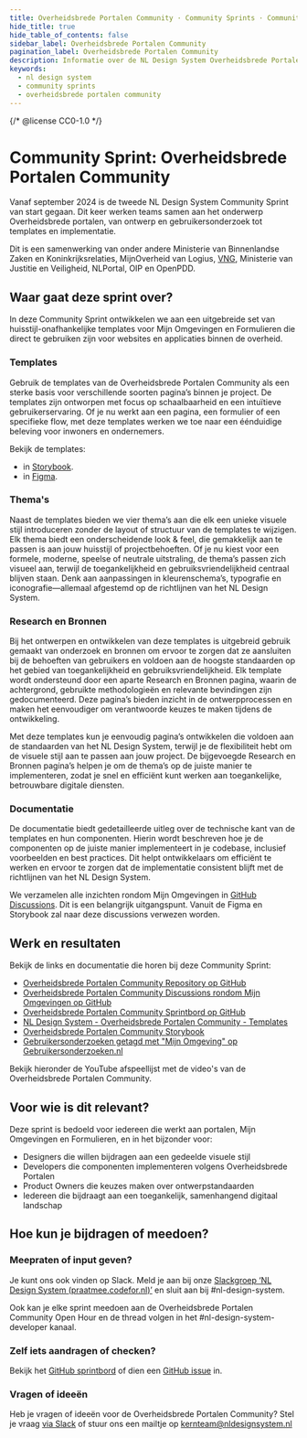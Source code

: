 ```yaml
---
title: Overheidsbrede Portalen Community · Community Sprints · Community
hide_title: true
hide_table_of_contents: false
sidebar_label: Overheidsbrede Portalen Community
pagination_label: Overheidsbrede Portalen Community
description: Informatie over de NL Design System Overheidsbrede Portalen Community Sprint
keywords:
  - nl design system
  - community sprints
  - overheidsbrede portalen community
---
```


{/* @license CC0-1.0 */}


# Community Sprint: Overheidsbrede Portalen Community

Vanaf september 2024 is de tweede NL Design System Community Sprint van start gegaan. Dit keer werken teams samen aan het onderwerp Overheidsbrede portalen, van ontwerp en gebruikersonderzoek tot templates en implementatie.

Dit is een samenwerking van onder andere Ministerie van Binnenlandse Zaken en Koninkrijksrelaties, MijnOverheid van Logius, [VNG](https://vng.nl/omnichannel), Ministerie van Justitie en Veiligheid, NLPortal, OIP en OpenPDD.

## Waar gaat deze sprint over?

In deze Community Sprint ontwikkelen we aan een uitgebreide set van huisstijl-onafhankelijke templates voor Mijn Omgevingen en Formulieren die direct te gebruiken zijn voor websites en applicaties binnen de overheid.

### Templates

Gebruik de templates van de Overheidsbrede Portalen Community als een sterke basis voor verschillende soorten pagina’s binnen je project. De templates zijn ontworpen met focus op schaalbaarheid en een intuïtieve gebruikerservaring. Of je nu werkt aan een pagina, een formulier of een specifieke flow, met deze templates werken we toe naar een éénduidige beleving voor inwoners en ondernemers.

Bekijk de templates:

- in [Storybook](https://nl-design-system.github.io/overheidsbrede-portalen-community/?path=/docs/overheidsbrede-portalen-intro--docs).
- in [Figma](https://www.figma.com/design/iZgSIuU8hvH9nw3h7WO1ZY/Overheidsbrede-portalen---Templates?node-id=1-3&p=f&t=Y6E4Abu0nUUgDpYa-0).

### Thema's

Naast de templates bieden we vier thema’s aan die elk een unieke visuele stijl introduceren zonder de layout of structuur van de templates te wijzigen. Elk thema biedt een onderscheidende look & feel, die gemakkelijk aan te passen is aan jouw huisstijl of projectbehoeften. Of je nu kiest voor een formele, moderne, speelse of neutrale uitstraling, de thema’s passen zich visueel aan, terwijl de toegankelijkheid en gebruiksvriendelijkheid centraal blijven staan. Denk aan aanpassingen in kleurenschema’s, typografie en iconografie—allemaal afgestemd op de richtlijnen van het NL Design System.

### Research en Bronnen

Bij het ontwerpen en ontwikkelen van deze templates is uitgebreid gebruik gemaakt van onderzoek en bronnen om ervoor te zorgen dat ze aansluiten bij de behoeften van gebruikers en voldoen aan de hoogste standaarden op het gebied van toegankelijkheid en gebruiksvriendelijkheid. Elk template wordt ondersteund door een aparte Research en Bronnen pagina, waarin de achtergrond, gebruikte methodologieën en relevante bevindingen zijn gedocumenteerd. Deze pagina’s bieden inzicht in de ontwerpprocessen en maken het eenvoudiger om verantwoorde keuzes te maken tijdens de ontwikkeling.

Met deze templates kun je eenvoudig pagina’s ontwikkelen die voldoen aan de standaarden van het NL Design System, terwijl je de flexibiliteit hebt om de visuele stijl aan te passen aan jouw project. De bijgevoegde Research en Bronnen pagina’s helpen je om de thema’s op de juiste manier te implementeren, zodat je snel en efficiënt kunt werken aan toegankelijke, betrouwbare digitale diensten.

### Documentatie

De documentatie biedt gedetailleerde uitleg over de technische kant van de templates en hun componenten. Hierin wordt beschreven hoe je de componenten op de juiste manier implementeert in je codebase, inclusief voorbeelden en best practices. Dit helpt ontwikkelaars om efficiënt te werken en ervoor te zorgen dat de implementatie consistent blijft met de richtlijnen van het NL Design System.

We verzamelen alle inzichten rondom Mijn Omgevingen in [GitHub Discussions](https://github.com/orgs/nl-design-system/discussions/categories/mijn-omgevingen). Dit is een belangrijk uitgangspunt. Vanuit de Figma en Storybook zal naar deze discussions verwezen worden.

## Werk en resultaten

Bekijk de links en documentatie die horen bij deze Community Sprint:

- [Overheidsbrede Portalen Community Repository op GitHub](https://github.com/nl-design-system/overheidsbrede-portalen-community)
- [Overheidsbrede Portalen Community Discussions rondom Mijn Omgevingen op GitHub](https://github.com/orgs/nl-design-system/discussions/categories/mijn-omgevingen)
- [Overheidsbrede Portalen Community Sprintbord op GitHub](https://github.com/orgs/nl-design-system/projects/34)
- [NL Design System - Overheidsbrede Portalen Community - Templates](https://www.figma.com/design/iZgSIuU8hvH9nw3h7WO1ZY/Overheidsbrede-portalen---Templates?node-id=1-3&p=f&t=Y6E4Abu0nUUgDpYa-0)
- [Overheidsbrede Portalen Community Storybook](https://nl-design-system.github.io/overheidsbrede-portalen-community/)
- [Gebruikersonderzoeken getagd met "Mijn Omgeving" op Gebruikersonderzoeken.nl](https://gebruikersonderzoeken.nl/docs/tags/mijn-omgeving)

Bekijk hieronder de YouTube afspeellijst met de video's van de Overheidsbrede Portalen Community.

<VideoPlaylistPlayer playlistId="PLnAxFMscDU3F1VYQxlJLpmV-Z-FQ6hCU_" />

## Voor wie is dit relevant?

Deze sprint is bedoeld voor iedereen die werkt aan portalen, Mijn Omgevingen en Formulieren, en in het bijzonder voor:

- Designers die willen bijdragen aan een gedeelde visuele stijl
- Developers die componenten implementeren volgens Overheidsbrede Portalen
- Product Owners die keuzes maken over ontwerpstandaarden
- Iedereen die bijdraagt aan een toegankelijk, samenhangend digitaal landschap

## Hoe kun je bijdragen of meedoen?

### Meepraten of input geven?

Je kunt ons ook vinden op Slack. Meld je aan bij onze [Slackgroep ‘NL Design System (praatmee.codefor.nl)’](https://praatmee.codefor.nl/) en sluit aan bij #nl-design-system.

Ook kan je elke sprint meedoen aan de Overheidsbrede Portalen Community Open Hour en de thread volgen in het #nl-design-system-developer kanaal.

### Zelf iets aandragen of checken?

Bekijk het [GitHub sprintbord](https://github.com/orgs/nl-design-system/projects/34) of dien een [GitHub issue](https://github.com/nl-design-system/overheidsbrede-portalen-community/issues) in.

### Vragen of ideeën

Heb je vragen of ideeën voor de Overheidsbrede Portalen Community? Stel je vraag [via Slack](https://praatmee.codefor.nl/) of stuur ons een mailtje op <a href="mailto:kernteam@nldesignsystem.nl">kernteam@nldesignsystem.nl</a>
